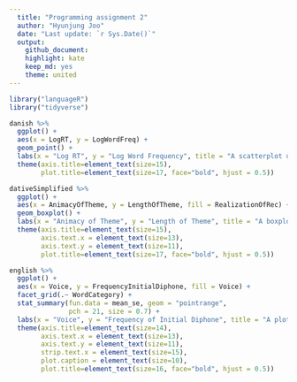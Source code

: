 ```yaml
---
  title: "Programming assignment 2"
  author: "Hyunjung Joo"  
  date: "Last update: `r Sys.Date()`"  
  output:  
    github_document:  
    highlight: kate  
    keep_md: yes  
    theme: united
---
```

  
```r
library("languageR")
library("tidyverse")
```

```r

danish %>%
  ggplot() +
  aes(x = LogRT, y = LogWordFreq) + 
  geom_point() + 
  labs(x = "Log RT", y = "Log Word Frequency", title = "A scatterplot using Danish dataset") + 
  theme(axis.title=element_text(size=15),
        plot.title=element_text(size=17, face="bold", hjust = 0.5))
```

```r
dativeSimplified %>%
  ggplot() +
  aes(x = AnimacyOfTheme, y = LengthOfTheme, fill = RealizationOfRec) + 
  geom_boxplot() +
  labs(x = "Animacy of Theme", y = "Length of Theme", title = "A boxplot using DativeSimplified dataset") + 
  theme(axis.title=element_text(size=15),
        axis.text.x = element_text(size=13), 
        axis.text.y = element_text(size=11),
        plot.title=element_text(size=17, face="bold", hjust = 0.5))
```

```r
english %>%
  ggplot() +
  aes(x = Voice, y = FrequencyInitialDiphone, fill = Voice) + 
  facet_grid(.~ WordCategory) + 
  stat_summary(fun.data = mean_se, geom = "pointrange", 
               pch = 21, size = 0.7) +
  labs(x = "Voice", y = "Frequency of Initial Diphone", title = "A plot with pointrange and spread using English dataset",  caption = "Mean +/- SE") + 
  theme(axis.title=element_text(size=14),
        axis.text.x = element_text(size=13), 
        axis.text.y = element_text(size=11),
        strip.text.x = element_text(size=15),
        plot.caption = element_text(size=10),
        plot.title=element_text(size=16, face="bold", hjust = 0.5))
```
